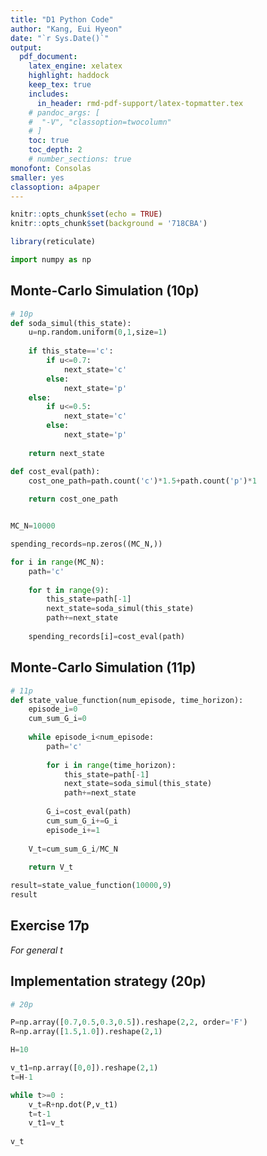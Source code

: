 ```yaml
---
title: "D1 Python Code"  
author: "Kang, Eui Hyeon"  
date: "`r Sys.Date()`"  
output:   
  pdf_document:  
    latex_engine: xelatex
    highlight: haddock  
    keep_tex: true  
    includes:
      in_header: rmd-pdf-support/latex-topmatter.tex
    # pandoc_args: [
    #  "-V", "classoption=twocolumn"
    # ]
    toc: true   
    toc_depth: 2  
    # number_sections: true  
monofont: Consolas
smaller: yes
classoption: a4paper
---
```


```r
knitr::opts_chunk$set(echo = TRUE)
knitr::opts_chunk$set(background = '718CBA')
```

```r
library(reticulate)
```

```python
import numpy as np
```

\vspace{30pt}

## Monte-Carlo Simulation (10p)

```python
# 10p
def soda_simul(this_state):
    u=np.random.uniform(0,1,size=1)
    
    if this_state=='c':
        if u<=0.7:
            next_state='c'
        else:
            next_state='p'
    else:
        if u<=0.5:
            next_state='c'
        else:
            next_state='p'
            
    return next_state

def cost_eval(path):
    cost_one_path=path.count('c')*1.5+path.count('p')*1
    
    return cost_one_path


MC_N=10000

spending_records=np.zeros((MC_N,))

for i in range(MC_N):
    path='c'
    
    for t in range(9):
        this_state=path[-1]
        next_state=soda_simul(this_state)
        path+=next_state
        
    spending_records[i]=cost_eval(path)
```

\newpage

## Monte-Carlo Simulation (11p)

```python
# 11p
def state_value_function(num_episode, time_horizon):
    episode_i=0
    cum_sum_G_i=0
    
    while episode_i<num_episode:
        path='c'
        
        for i in range(time_horizon):
            this_state=path[-1]
            next_state=soda_simul(this_state)
            path+=next_state
            
        G_i=cost_eval(path)
        cum_sum_G_i+=G_i
        episode_i+=1
    
    V_t=cum_sum_G_i/MC_N
    
    return V_t

result=state_value_function(10000,9)
result
```


\newpage

## Exercise 17p

*For general t*

\begin{eqnarray*}
V_{t}(S)&=&\mathbb{E}[G_{t}|S_{t}=s] \\
 \\
&=&\mathbb{E}[\sum_{i=t}^{n}r_{t}|S_{t}=s] \\
 \\
&=&\mathbb{E}[r_{t}+r_{t+1}+r_{t+2}… r_{n}|S_{t}=s] \\
 \\
&=&R(s)+\mathbb{E}[r_{t+1}+r_{t+2}… r_{n}|S_{t}=s] \\
 \\
&=&R(s)+\mathbb{E}[G_{t+1}|S_{t}=s] \\
 \\
&=&R(s)+\sum_{s^{'}∈S}P_{ss^{'}}\mathbb{E}[G_{t+1}|S_{t}=s,S_{t+1}=s^{'}]\\
 \\
&=&R(s)+\sum_{s^{'}∈S}P_{ss^{'}}\mathbb{E}[G_{t+1}|S_{t+1}=s^{'}]　　(Markov Property)\\
 \\
&=&R(s)+\sum_{s^{'}∈S}P_{ss^{'}}V_{t+1}(s^{'})
\end{eqnarray*}

\newpage
## Implementation strategy (20p)

```python

# 20p

P=np.array([0.7,0.5,0.3,0.5]).reshape(2,2, order='F')
R=np.array([1.5,1.0]).reshape(2,1)

H=10

v_t1=np.array([0,0]).reshape(2,1)
t=H-1

while t>=0 :
    v_t=R+np.dot(P,v_t1)
    t=t-1   
    v_t1=v_t
     
v_t
```